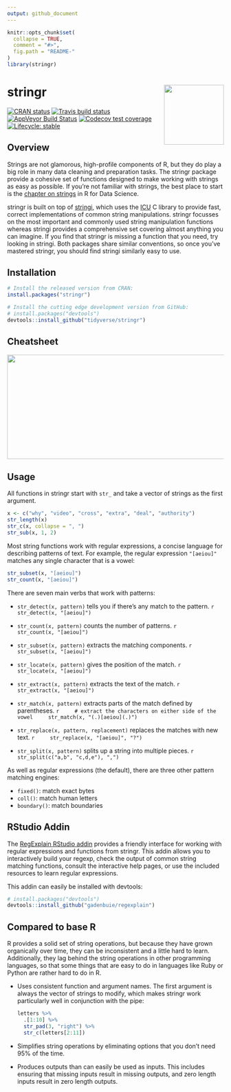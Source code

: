 ```yaml
---
output: github_document
---
```


<!-- README.md is generated from README.Rmd. Please edit that file -->

```r
knitr::opts_chunk$set(
  collapse = TRUE,
  comment = "#>",
  fig.path = "README-"
)
library(stringr)
```

# stringr <a href='https:/stringr.tidyverse.org'><img src='man/figures/logo.png' align="right" height="139" /></a>

<!-- badges: start -->
[![CRAN status](https://www.r-pkg.org/badges/version/stringr)](https://cran.r-project.org/package=stringr)
[![Travis build status](https://travis-ci.org/tidyverse/stringr.svg?branch=master)](https://travis-ci.org/tidyverse/stringr)
[![AppVeyor Build Status](https://ci.appveyor.com/api/projects/status/github/tidyverse/stringr?branch=master&svg=true)](https://ci.appveyor.com/project/tidyverse/stringr)
[![Codecov test coverage](https://codecov.io/gh/tidyverse/stringr/branch/master/graph/badge.svg)](https://codecov.io/gh/tidyverse/stringr?branch=master)
[![Lifecycle: stable](https://img.shields.io/badge/lifecycle-stable-brightgreen.svg)](https://www.tidyverse.org/lifecycle/#stable)
<!-- badges: end -->

## Overview

Strings are not glamorous, high-profile components of R, but they do play a big role in many data cleaning and preparation tasks. The stringr package provide a cohesive set of functions designed to make working with strings as easy as possible. If you're not familiar with strings, the best place to start is the [chapter on strings](http://r4ds.had.co.nz/strings.html) in R for Data Science.

stringr is built on top of [stringi](https://github.com/gagolews/stringi), which uses the [ICU](http://site.icu-project.org) C library to provide fast, correct implementations of common string manipulations. stringr focusses on the most important and commonly used string manipulation functions whereas stringi provides a comprehensive set covering almost anything you can imagine. If you find that stringr is missing a function that you need, try looking in stringi. Both packages share similar conventions, so once you've mastered stringr, you should find stringi similarly easy to use.

## Installation

```r
# Install the released version from CRAN:
install.packages("stringr")

# Install the cutting edge development version from GitHub:
# install.packages("devtools")
devtools::install_github("tidyverse/stringr")
```

## Cheatsheet

<a href="https://github.com/rstudio/cheatsheets/blob/master/strings.pdf"><img src="https://raw.githubusercontent.com/rstudio/cheatsheets/master/pngs/thumbnails/strings-cheatsheet-thumbs.png" width="630" height="242"/></a>  

## Usage

All functions in stringr start with `str_` and take a vector of strings as the first argument.

```r
x <- c("why", "video", "cross", "extra", "deal", "authority")
str_length(x) 
str_c(x, collapse = ", ")
str_sub(x, 1, 2)
```

Most string functions work with regular expressions, a concise language for describing patterns of text. For example, the regular expression `"[aeiou]"` matches any single character that is a vowel:

```r
str_subset(x, "[aeiou]")
str_count(x, "[aeiou]")
```

There are seven main verbs that work with patterns:

*   `str_detect(x, pattern)` tells you if there's any match to the pattern.
    ```r
    str_detect(x, "[aeiou]")
    ```
    
*   `str_count(x, pattern)` counts the number of patterns.
    ```r
    str_count(x, "[aeiou]")
    ```

*   `str_subset(x, pattern)` extracts the matching components.
    ```r
    str_subset(x, "[aeiou]")
    ```

*   `str_locate(x, pattern)` gives the position of the match.
    ```r
    str_locate(x, "[aeiou]")
    ```

*   `str_extract(x, pattern)` extracts the text of the match.
    ```r
    str_extract(x, "[aeiou]")
    ```

*   `str_match(x, pattern)` extracts parts of the match defined by parentheses.
    ```r
    # extract the characters on either side of the vowel
    str_match(x, "(.)[aeiou](.)")
    ```

*   `str_replace(x, pattern, replacement)` replaces the matches with new text.
    ```r
    str_replace(x, "[aeiou]", "?")
    ```

*   `str_split(x, pattern)` splits up a string into multiple pieces.
    ```r
    str_split(c("a,b", "c,d,e"), ",")
    ```

As well as regular expressions (the default), there are three other pattern matching engines:

* `fixed()`: match exact bytes
* `coll()`: match human letters
* `boundary()`: match boundaries

## RStudio Addin

The [RegExplain RStudio addin](https://www.garrickadenbuie.com/project/regexplain/) provides a friendly interface for working with regular expressions and functions from stringr. This addin allows you to interactively build your regexp, check the output of common string matching functions, consult the interactive help pages, or use the included resources to learn regular expressions.

This addin can easily be installed with devtools:

```r
# install.packages("devtools")
devtools::install_github("gadenbuie/regexplain")
```

## Compared to base R

R provides a solid set of string operations, but because they have grown organically over time, they can be inconsistent and a little hard to learn. Additionally, they lag behind the string operations in other programming languages, so that some things that are easy to do in languages like Ruby or Python are rather hard to do in R. 

* Uses consistent function and argument names. The first argument is always
  the vector of strings to modify, which makes stringr work particularly well
  in conjunction with the pipe:
  
    ```r
    letters %>%
      .[1:10] %>% 
      str_pad(3, "right") %>%
      str_c(letters[2:11])
    ```

* Simplifies string operations by eliminating options that you don't need
  95% of the time.

* Produces outputs than can easily be used as inputs. This includes ensuring
  that missing inputs result in missing outputs, and zero length inputs
  result in zero length outputs.
